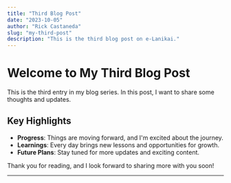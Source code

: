```yaml
---
title: "Third Blog Post"
date: "2023-10-05"
author: "Rick Castaneda"
slug: "my-third-post"
description: "This is the third blog post on e-Lanikai."
---
```


# Welcome to My Third Blog Post

This is the third entry in my blog series. In this post, I want to share some thoughts and updates.

## Key Highlights

- **Progress**: Things are moving forward, and I'm excited about the journey.
- **Learnings**: Every day brings new lessons and opportunities for growth.
- **Future Plans**: Stay tuned for more updates and exciting content.

Thank you for reading, and I look forward to sharing more with you soon!

---
